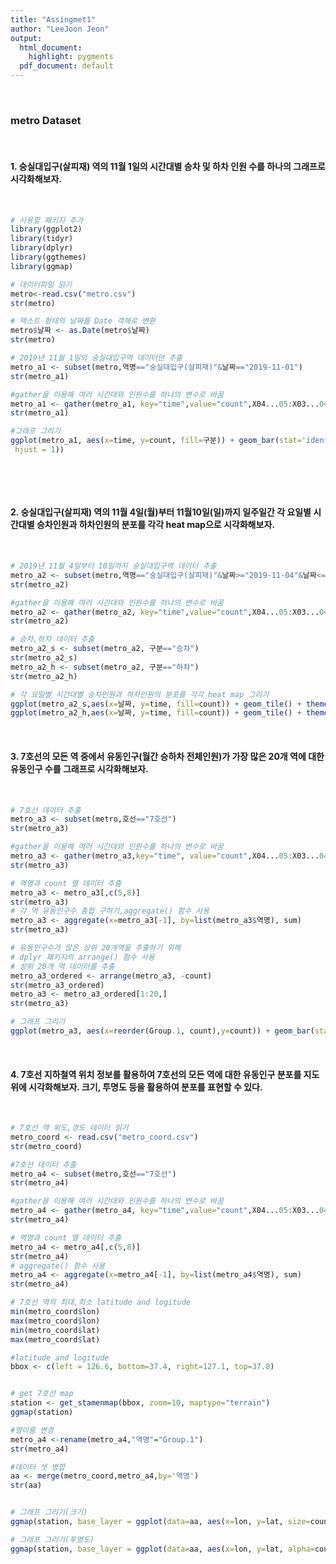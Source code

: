 ---
title: "Assingmet1"
author: "LeeJoon Jeon"
output:
  html_document: 
    highlight: pygments
  pdf_document: default
---

<br/>

### metro Dataset

<br/>

#### 1. 숭실대입구(살피재) 역의 11월 1일의 시간대별 승차 및 하차 인원 수를 하나의 그래프로 시각화해보자. 

<br/>


```{r message=FALSE}
# 사용할 패키지 추가
library(ggplot2)
library(tidyr)
library(dplyr)
library(ggthemes)
library(ggmap)
```

```{r graph1}
# 데이터파일 읽기
metro<-read.csv("metro.csv")
str(metro)

# 텍스트 형태의 날짜를 Date 객체로 변환
metro$날짜 <- as.Date(metro$날짜)
str(metro)

# 2019년 11월 1일의 숭실대입구역 데이터만 추출
metro_a1 <- subset(metro,역명=="숭실대입구(살피재)"&날짜=="2019-11-01")
str(metro_a1)

#gather을 이용해 여러 시간대와 인원수를 하나의 변수로 바꿈
metro_a1 <- gather(metro_a1, key="time",value="count",X04...05:X03...04)
str(metro_a1)

#그래프 그리기
ggplot(metro_a1, aes(x=time, y=count, fill=구분)) + geom_bar(stat='identity',position = position_dodge(preserve = "single")) + theme_minimal() + labs(x="시간대", y="인원 수", title="2019년 11월 1일 숭실대입구역 시간대별 승차 및 하차 인원 수") +  theme(axis.text.x = element_text(angle = 45, 
 hjust = 1)) 
```
<br/>



<br/>

#### 2. 숭실대입구(살피재) 역의 11월 4일(월)부터 11월10일(일)까지 일주일간 각 요일별 시간대별 승차인원과 하차인원의 분포를 각각 heat map으로 시각화해보자.

<br/>


```{r graph2}
# 2019년 11월 4일부터 10일까지 숭실대입구역 데이터 추출
metro_a2 <- subset(metro,역명=="숭실대입구(살피재)"&날짜>="2019-11-04"&날짜<="2019-11-10")
str(metro_a2)

#gather을 이용해 여러 시간대와 인원수를 하나의 변수로 바꿈
metro_a2 <- gather(metro_a2, key="time",value="count",X04...05:X03...04)
str(metro_a2)

# 승차,하차 데이터 추출
metro_a2_s <- subset(metro_a2, 구분=="승차")
str(metro_a2_s)
metro_a2_h <- subset(metro_a2, 구분=="하차")
str(metro_a2_h)

# 각 요일별 시간대별 승차인원과 하차인원의 분포를 각각 heat map 그리기
ggplot(metro_a2_s,aes(x=날짜, y=time, fill=count)) + geom_tile() + theme_minimal() + labs(x="날짜",y="시간대",title="2019년 11월 4일부터 2019년 11월 10일까지 일주일간 각 요일별 시간대별 승차인원") + scale_x_date(breaks="1 day")
ggplot(metro_a2_h,aes(x=날짜, y=time, fill=count)) + geom_tile() + theme_minimal() + labs(x="날짜",y="시간대",title="2019년 11월 4일부터 2019년 11월 10일까지 일주일간 각 요일별 시간대별 하차인원") + scale_x_date(breaks = "1 day")
```


<br/>

#### 3. 7호선의 모든 역 중에서 유동인구(월간 승하차 전체인원)가 가장 많은 20개 역에 대한 유동인구 수를 그래프로 시각화해보자.

<br/>


```{r graph3}

# 7호선 데이터 추출
metro_a3 <- subset(metro,호선=="7호선")
str(metro_a3)

#gather을 이용해 여러 시간대와 인원수를 하나의 변수로 바꿈
metro_a3 <- gather(metro_a3,key="time", value="count",X04...05:X03...04)
str(metro_a3)

# 역명과 count 열 데이터 추출
metro_a3 <- metro_a3[,c(5,8)]
str(metro_a3)
# 각 역 유동인구수 총합 구하기,aggregate() 함수 사용
metro_a3 <- aggregate(x=metro_a3[-1], by=list(metro_a3$역명), sum)
str(metro_a3)

# 유동인구수가 많은 상위 20개역을 추출하기 위해
# dplyr 패키지의 arrange() 함수 사용
# 상위 20개 역 데이터를 추출
metro_a3_ordered <- arrange(metro_a3, -count)
str(metro_a3_ordered)
metro_a3 <- metro_a3_ordered[1:20,]
str(metro_a3)

# 그래프 그리기
ggplot(metro_a3, aes(x=reorder(Group.1, count),y=count)) + geom_bar(stat="identity") + coord_flip()

```

<br/>

#### 4. 7호선 지하철역 위치 정보를 활용하여 7호선의 모든 역에 대한 유동인구 분포를 지도 위에 시각화해보자. 크기, 투명도 등을 활용하여 분포를 표현할 수 있다.

<br/>

```{r graph4}
# 7호선 역 위도,경도 데이터 읽기
metro_coord <- read.csv("metro_coord.csv")
str(metro_coord)

#7호선 데이터 추출
metro_a4 <- subset(metro,호선=="7호선")
str(metro_a4)

#gather을 이용해 여러 시간대와 인원수를 하나의 변수로 바꿈
metro_a4 <- gather(metro_a4, key="time",value="count",X04...05:X03...04)
str(metro_a4)

# 역명과 count 열 데이터 추출
metro_a4 <- metro_a4[,c(5,8)]
str(metro_a4)
# aggregate() 함수 사용
metro_a4 <- aggregate(x=metro_a4[-1], by=list(metro_a4$역명), sum)
str(metro_a4)

# 7호선 역의 최대,최소 latitude and logitude
min(metro_coord$lon)
max(metro_coord$lon)
min(metro_coord$lat)
max(metro_coord$lat)

#latitude and logitude
bbox <- c(left = 126.6, bottom=37.4, right=127.1, top=37.8)


# get 7호선 map
station <- get_stamenmap(bbox, zoom=10, maptype="terrain")
ggmap(station)

#열이름 변경
metro_a4 <-rename(metro_a4,"역명"="Group.1")
str(metro_a4)

#데이터 셋 병합
aa <- merge(metro_coord,metro_a4,by='역명')
str(aa)


# 그래프 그리기(크기)
ggmap(station, base_layer = ggplot(data=aa, aes(x=lon, y=lat, size=count))) + geom_point(color="blue",alpha=.4) + theme_void() + labs(title="2019년 11월 7호선 모든 역 유동인구 분포", size="유동인구")

# 그래프 그리기(투명도)
ggmap(station, base_layer = ggplot(data=aa, aes(x=lon, y=lat, alpha=count))) + geom_point(color="blue",size=3) + theme_void() + labs(title="2019년 11월 7호선 모든 역 유동인구 분포", alpha="유동인구")

```

